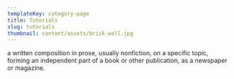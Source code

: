 ```yaml
---
templateKey: category-page
title: Tutorials
slug: tutorials
thumbnail: content/assets/brick-wall.jpg
---
```

a written composition in prose, usually nonfiction, on a specific topic, forming an independent part of a book or other publication, as a newspaper or magazine.
